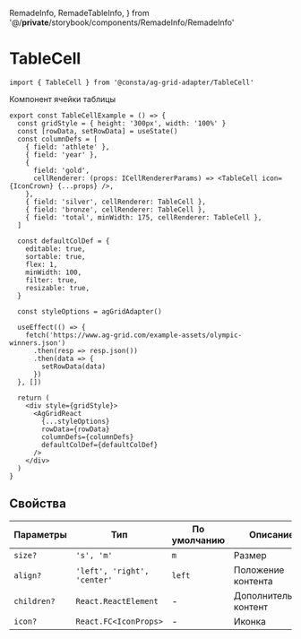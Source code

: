   RemadeInfo,
  RemadeTableInfo,
} from '@/__private__/storybook/components/RemadeInfo/RemadeInfo'

<Meta title="Компоненты/TableCell" id="TableCell" />

# TableCell

<RemadeInfo
  commponentName="TableCell"
  apiUrl="https://www.ag-grid.com/react-data-grid/component-cell-renderer/"
/>

```tsx
import { TableCell } from '@consta/ag-grid-adapter/TableCell'
```

Компонент ячейки таблицы

```tsx
export const TableCellExample = () => {
  const gridStyle = { height: '300px', width: '100%' }
  const [rowData, setRowData] = useState()
  const columnDefs = [
    { field: 'athlete' },
    { field: 'year' },
    {
      field: 'gold',
      cellRenderer: (props: ICellRendererParams) => <TableCell icon={IconCrown} {...props} />,
    },
    { field: 'silver', cellRenderer: TableCell },
    { field: 'bronze', cellRenderer: TableCell },
    { field: 'total', minWidth: 175, cellRenderer: TableCell },
  ]

  const defaultColDef = {
    editable: true,
    sortable: true,
    flex: 1,
    minWidth: 100,
    filter: true,
    resizable: true,
  }

  const styleOptions = agGridAdapter()

  useEffect(() => {
    fetch('https://www.ag-grid.com/example-assets/olympic-winners.json')
      .then(resp => resp.json())
      .then(data => {
        setRowData(data)
      })
  }, [])

  return (
    <div style={gridStyle}>
      <AgGridReact
        {...styleOptions}
        rowData={rowData}
        columnDefs={columnDefs}
        defaultColDef={defaultColDef}
      />
    </div>
  )
}
```

<TableCellExample />

## Свойства

<RemadeTableInfo apiUrl="https://www.ag-grid.com/react-data-grid/component-cell-renderer/" />

| Параметры   | Тип                         | По умолчанию | Описание               |
| ----------- | --------------------------- | ------------ | ---------------------- |
| `size?`     | `'s', 'm'`                  | `m`          | Размер                 |
| `align?`    | `'left', 'right', 'center'` | `left`       | Положение контента     |
| `children?` | `React.ReactElement`        | -            | Дополнительный контент |
| `icon?`     | `React.FC<IconProps>`       | -            | Иконка                 |
